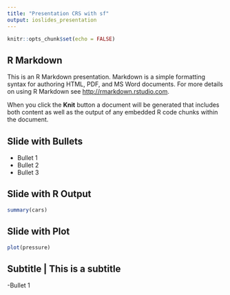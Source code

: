 ```yaml
---
title: "Presentation CRS with sf"
output: ioslides_presentation
---
```


```r
knitr::opts_chunk$set(echo = FALSE)
```

## R Markdown {data-background=pictureExample.png data-background-size=cover}

This is an R Markdown presentation. Markdown is a simple formatting syntax for authoring HTML, PDF, and MS Word documents. For more details on using R Markdown see <http://rmarkdown.rstudio.com>.

When you click the **Knit** button a document will be generated that includes both content as well as the output of any embedded R code chunks within the document.



## Slide with Bullets

- Bullet 1
- Bullet 2
- Bullet 3

## Slide with R Output

```r
summary(cars)
```

## Slide with Plot

```r
plot(pressure)
```

## Subtitle | This is a subtitle

-Bullet 1

